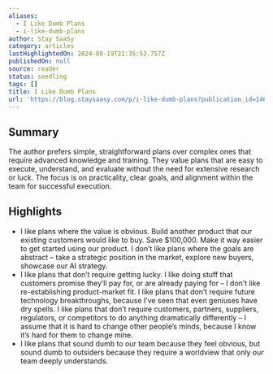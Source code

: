 ```yaml
---
aliases:
  - I Like Dumb Plans
  - i-like-dumb-plans
author: Stay SaaSy
category: articles
lastHighlightedOn: 2024-08-19T21:35:53.757Z
publishedOn: null
source: reader
status: seedling
tags: []
title: I Like Dumb Plans
url: 'https://blog.staysaasy.com/p/i-like-dumb-plans?publication_id=1461103'
---
```

## Summary

The author prefers simple, straightforward plans over complex ones that require advanced knowledge and training. They value plans that are easy to execute, understand, and evaluate without the need for extensive research or luck. The focus is on practicality, clear goals, and alignment within the team for successful execution.

## Highlights

- I like plans where the value is obvious. Build another product that our existing customers would like to buy. Save $100,000. Make it way easier to get started using our product. I don’t like plans where the goals are abstract – take a strategic position in the market, explore new buyers, showcase our AI strategy.
- I like plans that don’t require getting lucky. I like doing stuff that customers promise they’ll pay for, or are already paying for – I don’t like re-establishing product-market fit. I like plans that don’t require future technology breakthroughs, because I’ve seen that even geniuses have dry spells. I like plans that don’t require customers, partners, suppliers, regulators, or competitors to do anything dramatically differently – I assume that it is hard to change other people’s minds, because I know it’s hard for them to change mine.
- I like plans that sound dumb to our team because they feel obvious, but sound dumb to outsiders because they require a worldview that only _our_ team deeply understands.
